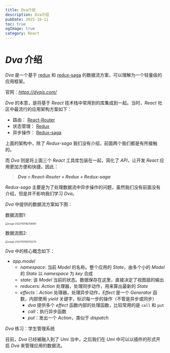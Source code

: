 ```yaml
---
title: Dva介绍
description: Dva介绍
pubDate: 2025-10-11
toc: true
ogImage: true
category: React
---
```


# _Dva_ 介绍

_Dva_ 是一个基于 [redux](https://github.com/reduxjs/redux) 和 [redux-saga](https://github.com/redux-saga/redux-saga) 的数据流方案，可以理解为一个轻量级的应用框架。

官网：*https://dvajs.com/*

_Dva_ 的本意，是将基于 _React_ 技术栈中常用到的库集成到一起。当时，_React_ 社区中最流行的应用架构方案如下：

- 路由： [React-Router](https://github.com/ReactTraining/react-router/tree/v2.8.1)
- 状态管理： [Redux](https://github.com/reactjs/redux)
- 异步操作： [Redux-saga](https://github.com/yelouafi/redux-saga)

上面的架构中，除了 _Redux-saga_ 我们没有介绍，前面两个我们都是有所接触的。

而 _Dva_ 则是将上面三个 _React_ 工具库包装在一起，简化了 _API_，让开发 _React_ 应用更加方便和快捷。因此：

> **_Dva = React-Router + Redux + Redux-saga_**

_Redux-saga_ 主要是为了处理数据流中异步操作的问题，虽然我们没有前面没有介绍，但是并不影响我们学习 _Dva_。

_Dva_ 中提供的数据流方案如下图：

数据流图1:

<img
  src="https://xiejie-typora.oss-cn-chengdu.aliyuncs.com/2022-11-05-082108.png"
  alt="image-20221105162108061"
  style="zoom:50%;"
/>

数据流图2:

<img
  src="https://xiejie-typora.oss-cn-chengdu.aliyuncs.com/2022-11-05-082152.png"
  alt="image-20221105162152274"
  style="zoom:50%;"
/>

_Dva_ 中的核心概念如下：

- _app.model_
  - _namespace_: 当前 _Model_ 的名称。整个应用的 _State_，由多个小的 _Model_ 的 _State_ 以 _namespace_ 为 _key_ 合成
  - _state_: 该 _Model_ 当前的状态。数据保存在这里，直接决定了视图层的输出
  - _reducers_: _Action_ 处理器，处理同步动作，用来算出最新的 _State_
  - _effects_：_Action_ 处理器，处理异步动作，_Effect_ 是一个 _Generator_ 函数，内部使用 _yield_ 关键字，标识每一步的操作（不管是异步或同步）
    - _dva_ 提供多个 _effect_ 函数内部的处理函数，比较常用的是 `call` 和 `put`
    - _call_：执行异步函数
    - _put_：发出一个 _Action_，类似于 _dispatch_

_Dva_ 练习：学生管理系统

目前，_Dva_ 已经被融入到了 _Umi_ 当中，之后我们在 _Umi_ 中可以以插件的形式开启 _Dva_ 来管理应用的数据流。
